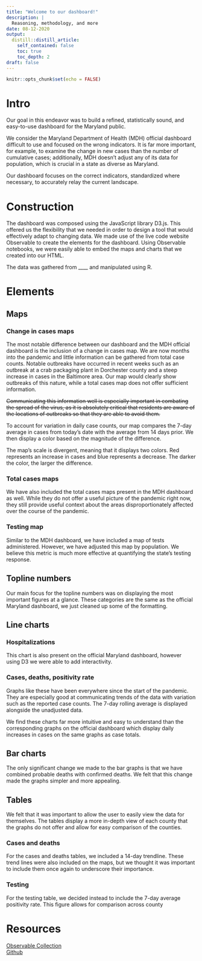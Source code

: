 ```yaml
---
title: "Welcome to our dashboard!"
description: |
  Reasoning, methodology, and more
date: 08-12-2020
output:
  distill::distill_article:
    self_contained: false
    toc: true
    toc_depth: 2
draft: false
---
```


```r
knitr::opts_chunk$set(echo = FALSE)
```
# Intro
Our goal in this endeavor was to build a refined, statistically sound, and easy-to-use dashboard for the Maryland public.

We consider the Maryland Department of Health (MDH) official dashboard difficult to use and focused on the wrong indicators. It is far more important, for example, to examine the change in new cases than the number of cumulative cases; additionally, MDH doesn’t adjust any of its data for population, which is crucial in a state as diverse as Maryland.

Our dashboard focuses on the correct indicators, standardized where necessary, to accurately relay the current landscape.

# Construction
The dashboard was composed using the JavaScript library D3.js. This offered us the flexibility that we needed in order to design a tool that would effectively adapt to changing data. We made use of the live code website Observable to create the elements for the dashboard. Using Observable notebooks, we were easily able to embed the maps and charts that we created into our HTML.

The data was gathered from ____ and manipulated using R. 

# Elements
## Maps
### Change in cases maps
The most notable difference between our dashboard and the MDH official dashboard is the inclusion of a change in cases map. We are now months into the pandemic and little information can be gathered from total case counts. Notable outbreaks have occurred in recent weeks such as an outbreak at a crab packaging plant in Dorchester county and a steep increase in cases in the Baltimore area. Our map would clearly show outbreaks of this nature, while a total cases map does not offer sufficient information.

~~Communicating this information well is especially important in combating the spread of the virus, as it is absolutely critical that residents are aware of the locations of outbreaks so that they are able to avoid them.~~

To account for variation in daily case counts, our map compares the 7-day average in cases from today’s date with the average from 14 days prior. We then display a color based on the magnitude of the difference.

The map’s scale is divergent, meaning that it displays two colors. Red represents an increase in cases and blue represents a decrease. The darker the color, the larger the difference.

### Total cases maps
We have also included the total cases maps present in the MDH dashboard as well. While they do not offer a useful picture of the pandemic right now, they still provide useful context about the areas disproportionately affected over the course of the pandemic.

### Testing map
Similar to the MDH dashboard, we have included a map of tests administered. However, we have adjusted this map by population. We believe this metric is much more effective at quantifying the state's testing response.

## Topline numbers
Our main focus for the topline numbers was on displaying the most important figures at a glance. These categories are the same as the official Maryland dashboard, we just cleaned up some of the formatting.

## Line charts
### Hospitalizations
This chart is also present on the official Maryland dashboard, however using D3 we were able to add interactivity.

### Cases, deaths, positivity rate
Graphs like these have been everywhere since the start of the pandemic. They are especially good at communicating trends of the data with variation such as the reported case counts. The 7-day rolling average is displayed alongside the unadjusted data.

We find these charts far more intuitive and easy to understand than the corresponding graphs on the official dashboard which display daily increases in cases on the same graphs as case totals.

## Bar charts
The only significant change we made to the bar graphs is that we have combined probable deaths with confirmed deaths. We felt that this change made the graphs simpler and more appealing.

## Tables
We felt that it was important to allow the user to easily view the data for themselves. The tables display a more in-depth view of each county that the graphs do not offer and allow for easy comparison of the counties.

### Cases and deaths
For the cases and deaths tables, we included a 14-day trendline. These trend lines were also included on the maps, but we thought it was important to include them once again to underscore their importance.

### Testing
For the testing table, we decided instead to include the 7-day average positivity rate. This figure allows for comparison across county 

# Resources
[Observable Collection](https://observablehq.com/collection/@adamchzn/coronavirus-dashboard)  
[Github](https://github.com/prayaggordy/D3-covid-map)
